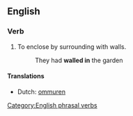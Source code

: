 ==English==

===Verb===
{{infl|en|verb|head=[[wall]] [[in]]}}

# To enclose by surrounding with walls.
#: They had '''walled in''' the garden

====Translations====
* Dutch: [[ommuren]]

[[Category:English phrasal verbs]]